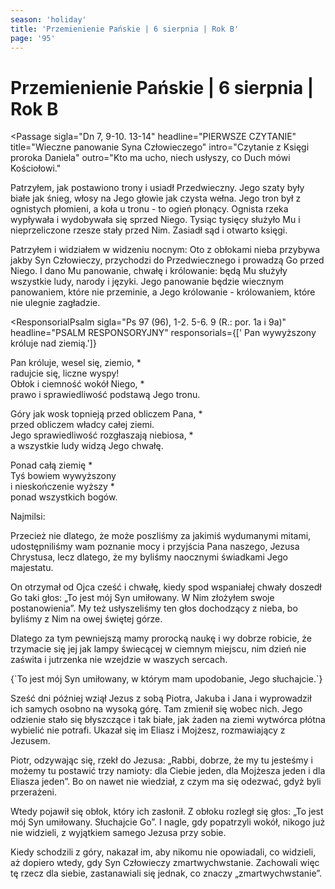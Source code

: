 ```yaml
---
season: 'holiday'
title: 'Przemienienie Pańskie | 6 sierpnia | Rok B'
page: '95'
---
```


# Przemienienie Pańskie | 6 sierpnia | Rok B

<Passage
  sigla="Dn 7, 9-10. 13-14"
  headline="PIERWSZE CZYTANIE"
  title="Wieczne panowanie Syna Człowieczego"
  intro="Czytanie z Księgi proroka Daniela"
  outro="Kto ma ucho, niech usłyszy, co Duch mówi Kościołowi."
>
  <p>Patrzyłem, jak postawiono trony i usiadł Przedwieczny. Jego szaty były białe jak śnieg, włosy na Jego głowie jak czysta wełna. Jego tron był z ognistych płomieni, a koła u tronu - to ogień płonący. Ognista rzeka wypływała i wydobywała się sprzed Niego. Tysiąc tysięcy służyło Mu i nieprzeliczone rzesze stały przed Nim. Zasiadł sąd i otwarto księgi.</p>
  <p>Patrzyłem i widziałem w widzeniu nocnym: Oto z obłokami nieba przybywa jakby Syn Człowieczy, przychodzi do Przedwiecznego i prowadzą Go przed Niego. I dano Mu panowanie, chwałę i królowanie: będą Mu służyły wszystkie ludy, narody i języki. Jego panowanie będzie wiecznym panowaniem, które nie przeminie, a Jego królowanie - królowaniem, które nie ulegnie zagładzie.</p>
</Passage>

<ResponsorialPsalm
  sigla="Ps 97 (96), 1-2. 5-6. 9 (R.: por. 1a i 9a)"
  headline="PSALM RESPONSORYJNY"
  responsorials={[' Pan wywyższony króluje nad ziemią.']}
>
  <p>Pan króluje, wesel się, ziemio, *<br/>radujcie się, liczne wyspy!<br/>Obłok i ciemność wokół Niego, *<br/>prawo i sprawiedliwość podstawą Jego tronu.</p>
  <p>Góry jak wosk topnieją przed obliczem Pana, *<br/>przed obliczem władcy całej ziemi.<br/>Jego sprawiedliwość rozgłaszają niebiosa, *<br/>a wszystkie ludy widzą Jego chwałę.</p>
  <p>Ponad całą ziemię *<br/>Tyś bowiem wywyższony<br/>i nieskończenie wyższy *<br/>ponad wszystkich bogów.</p>
</ResponsorialPsalm>
<Passage
  sigla="2 P 1, 16-19"
  headline="DRUGIE CZYTANIE"
  title="Naoczni świadkowie wielkości Jezusa"
  intro="Czytanie z Drugiego listu świętego Piotra Apostoła"
  outro="Kto ma ucho, niech usłyszy, co Duch mówi Kościołowi."
>
  <p>Najmilsi:</p>
  <p>Przecież nie dlatego, że może poszliśmy za jakimiś wydumanymi mitami, udostępniliśmy wam poznanie mocy i przyjścia Pana naszego, Jezusa Chrystusa, lecz dlatego, że my byliśmy naocznymi świadkami Jego majestatu.</p>
  <p>On otrzymał od Ojca cześć i chwałę, kiedy spod wspaniałej chwały doszedł Go taki głos: „To jest mój Syn umiłowany. W Nim złożyłem swoje postanowienia”. My też usłyszeliśmy ten głos dochodzący z nieba, bo byliśmy z Nim na owej świętej górze.</p>
  <p>Dlatego za tym pewniejszą mamy prorocką naukę i wy dobrze robicie, że trzymacie się jej jak lampy świecącej w ciemnym miejscu, nim dzień nie zaświta i jutrzenka nie wzejdzie w waszych sercach.</p>
</Passage>
<Passage
  sigla="Mt 17, 5c"
  headline="AKLAMACJA"
  acclamation="Alleluja, alleluja, alleluja."
>
  {`To jest mój Syn umiłowany,
w którym mam upodobanie,
Jego słuchajcie.`}
</Passage>
<Passage
  sigla="Mk 9, 2-10"
  headline="EWANGELIA"
  title="Przemienienie Pańskie"
  intro=" Słowa Ewangelii według świętego Marka"
  outro="Oto słowo Pańskie."
>
  <p>Sześć dni później wziął Jezus z sobą Piotra, Jakuba i Jana i wyprowadził ich samych osobno na wysoką górę. Tam zmienił się wobec nich. Jego odzienie stało się błyszczące i tak białe, jak żaden na ziemi wytwórca płótna wybielić nie potrafi. Ukazał się im Eliasz i Mojżesz, rozmawiający z Jezusem.</p>
  <p>Piotr, odzywając się, rzekł do Jezusa: „Rabbi, dobrze, że my tu jesteśmy i możemy tu postawić trzy namioty: dla Ciebie jeden, dla Mojżesza jeden i dla Eliasza jeden”. Bo on nawet nie wiedział, z czym ma się odezwać, gdyż byli przerażeni.</p>
  <p>Wtedy pojawił się obłok, który ich zasłonił. Z obłoku rozległ się głos: „To jest mój Syn umiłowany. Słuchajcie Go”. I nagle, gdy popatrzyli wokół, nikogo już nie widzieli, z wyjątkiem samego Jezusa przy sobie.</p>
  <p>Kiedy schodzili z góry, nakazał im, aby nikomu nie opowiadali, co widzieli, aż dopiero wtedy, gdy Syn Człowieczy zmartwychwstanie. Zachowali więc tę rzecz dla siebie, zastanawiali się jednak, co znaczy „zmartwychwstanie”.</p>
</Passage>
